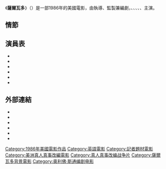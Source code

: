 {{expand|time=2015-12-18T10:25:12+00:00}}
{{unreferenced|time=2015-12-18T10:25:12+00:00}}
《'''薩爾瓦多'''》（{{lang-en|'''Salvador'''}}）是一部1986年的美國電影，由{{lang|en|Oliver Stone}}執導、監製兼編劇，{{lang|en|James Woods}}、{{lang|en|Jim Belushi}}、{{lang|en|Michael Murphy}}、{{lang|en|John Savage}}、{{lang|en|Elpidia Carrillo}}、{{lang|en|Cindy Gibb}}主演。

== 情節 ==

== 演員表 ==
*{{lang|en|James Woods}}
*{{lang|en|Jim Belushi}}
*{{lang|en|Michael Murphy}}
*{{lang|en|John Savage}}
*{{lang|en|Elpidia Carrillo}}
*{{lang|en|Cindy Gibb}}

== 外部連結 ==
*{{douban|title=萨尔瓦多}}
*{{Mtime|11660|萨尔瓦多}}
*{{Amg movie|42687|薩爾瓦多}}
*{{rotten-tomatoes|salvador|薩爾瓦多}}
*{{mojo title|salvador|薩爾瓦多}}
*{{imdb title|0091886|薩爾瓦多}}

[[Category:1986年美國電影作品|Category:1986年美國電影作品]]
[[Category:英語電影|Category:英語電影]]
[[Category:記者題材電影|Category:記者題材電影]]
[[Category:美洲真人真事改編電影|Category:美洲真人真事改編電影]]
[[Category:真人真事改编战争片|Category:真人真事改编战争片]]
[[Category:薩爾瓦多背景電影|Category:薩爾瓦多背景電影]]
[[Category:奥利佛·斯通编剧电影|Category:奥利佛·斯通编剧电影]]
